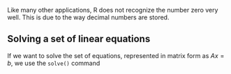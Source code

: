 Like many other applications, R does not recognize the number zero very
well. This is due to the way decimal numbers are stored.

## Solving a set of linear equations

If we want to solve the set of equations, represented in matrix form as
$Ax=b$, we use the `solve()` command 

